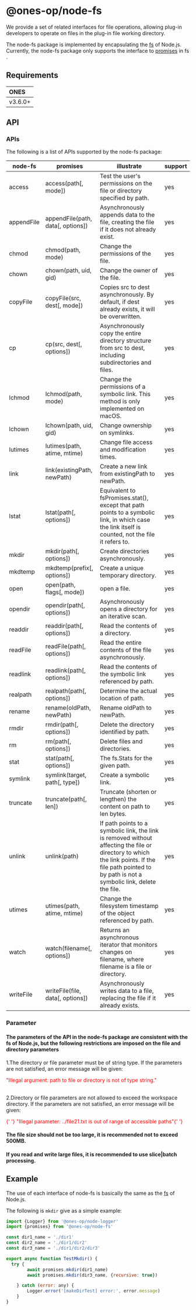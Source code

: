 # @ones-op/node-fs

We provide a set of related interfaces for file operations, allowing plug-in developers to operate on files in the plug-in file working directory.

The node-fs package is implemented by encapsulating the [fs](https://nodejs.cn/dist/latest-v16.x/docs/api/fs.html) of Node.js. Currently, the node-fs package only supports the interface to [promises](https://nodejs.cn/dist/latest-v16.x/docs/api/fs.html#promise-api) in fs .

## Requirements

| ONES    |
| :------ |
| v3.6.0+ |

## API

### APIs

The following is a list of APIs supported by the node-fs package:

| node-fs    | promises                          | illustrate                                                                                                                                                                                            | support |
| ---------- | --------------------------------- | ----------------------------------------------------------------------------------------------------------------------------------------------------------------------------------------------------- | ------- |
| access     | access(path[, mode])              | Test the user's permissions on the file or directory specified by path.                                                                                                                               | yes     |
| appendFile | appendFile(path, data[, options]) | Asynchronously appends data to the file, creating the file if it does not already exist.                                                                                                              | yes     |
| chmod      | chmod(path, mode)                 | Change the permissions of the file.                                                                                                                                                                   | yes     |
| chown      | chown(path, uid, gid)             | Change the owner of the file.                                                                                                                                                                         | yes     |
| copyFile   | copyFile(src, dest[, mode])       | Copies src to dest asynchronously. By default, if dest already exists, it will be overwritten.                                                                                                        | yes     |
| cp         | cp(src, dest[, options])          | Asynchronously copy the entire directory structure from src to dest, including subdirectories and files.                                                                                              | yes     |
| lchmod     | lchmod(path, mode)                | Change the permissions of a symbolic link. This method is only implemented on macOS.                                                                                                                  | yes     |
| lchown     | lchown(path, uid, gid)            | Change ownership on symlinks.                                                                                                                                                                         | yes     |
| lutimes    | lutimes(path, atime, mtime)       | Change file access and modification times.                                                                                                                                                            | yes     |
| link       | link(existingPath, newPath)       | Create a new link from existingPath to newPath.                                                                                                                                                       | yes     |
| lstat      | lstat(path[, options])            | Equivalent to fsPromises.stat(), except that path points to a symbolic link, in which case the link itself is counted, not the file it refers to.                                                     | yes     |
| mkdir      | mkdir(path[, options])            | Create directories asynchronously.                                                                                                                                                                    | yes     |
| mkdtemp    | mkdtemp(prefix[, options])        | Create a unique temporary directory.                                                                                                                                                                  | yes     |
| open       | open(path, flags[, mode])         | open a file.                                                                                                                                                                                          | yes     |
| opendir    | opendir(path[, options])          | Asynchronously opens a directory for an iterative scan.                                                                                                                                               | yes     |
| readdir    | readdir(path[, options])          | Read the contents of a directory.                                                                                                                                                                     | yes     |
| readFile   | readFile(path[, options])         | Read the entire contents of the file asynchronously.                                                                                                                                                  | yes     |
| readlink   | readlink(path[, options])         | Read the contents of the symbolic link referenced by path.                                                                                                                                            | yes     |
| realpath   | realpath(path[, options])         | Determine the actual location of path.                                                                                                                                                                | yes     |
| rename     | rename(oldPath, newPath)          | Rename oldPath to newPath.                                                                                                                                                                            | yes     |
| rmdir      | rmdir(path[, options])            | Delete the directory identified by path.                                                                                                                                                              | yes     |
| rm         | rm(path[, options])               | Delete files and directories.                                                                                                                                                                         | yes     |
| stat       | stat(path[, options])             | The fs.Stats for the given path.                                                                                                                                                                      | yes     |
| symlink    | symlink(target, path[, type])     | Create a symbolic link.                                                                                                                                                                               | yes     |
| truncate   | truncate(path[, len])             | Truncate (shorten or lengthen) the content on path to len bytes.                                                                                                                                      | yes     |
| unlink     | unlink(path)                      | If path points to a symbolic link, the link is removed without affecting the file or directory to which the link points. If the file path pointed to by path is not a symbolic link, delete the file. | yes     |
| utimes     | utimes(path, atime, mtime)        | Change the filesystem timestamp of the object referenced by path.                                                                                                                                     | yes     |
| watch      | watch(filename[, options])        | Returns an asynchronous iterator that monitors changes on filename, where filename is a file or directory.                                                                                            | yes     |
| writeFile  | writeFile(file, data[, options])  | Asynchronously writes data to a file, replacing the file if it already exists.                                                                                                                        | yes     |

### Parameter

#### The parameters of the API in the node-fs package are consistent with the fs of Node.js, but the following restrictions are imposed on the file and directory parameters

1.The directory or file parameter must be of string type. If the parameters are not satisfied, an error message will be given:

<font color="#FF0000"> "Illegal argument: path to file or directory is not of type string." </font> <br />
<br />

2.Directory or file parameters are not allowed to exceed the workspace directory. If the parameters are not satisfied, an error message will be given:

<font color="#FF0000">
  {' '}
  "Illegal parameter: ../file21.txt is out of range of accessible paths"{' '}
</font> <br />

#### The file size should not be too large, it is recommended not to exceed 500MB.

#### If you read and write large files, it is recommended to use slice|batch processing.

## Example

The use of each interface of node-fs is basically the same as the [fs](https://nodejs.cn/dist/latest-v16.x/docs/api/fs.html) of Node.js.

The following is `mkdir` give as a simple example:

```javascript
import {Logger} from '@ones-op/node-logger'
import {promises} from '@ones-op/node-fs'

const dir1_name = './dir1'
const dir2_name = './dir1/dir2'
const dir3_name = './dir1/dir2/dir3'

export async function TestMkdir() {
  try {
        await promises.mkdir(dir1_name)
        await promises.mkdir(dir3_name, {recursive: true})

    } catch (error: any) {
        Logger.error('[makeDirTest] error:', error.message)
    }
}
```
